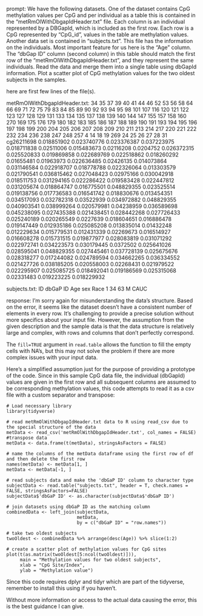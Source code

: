 prompt:
We have the following datasets. One of the dataset contains CpG methylation values per CpG and per individual as a table this is contained in the “metRmOlWithDbgapIdHeader.txt” file. Each column is an individual represented by a DBGapId, which is included as the first row. Each row is a CpG represented by "CpG_id", values in the table are methylation values. Another data set is contained in “subjects.txt”. This file has the information on the individuals. Most important feature for us here is the "Age" column. The "dbGap ID" column (second column) in this table should match the first row of the "metRmOlWithDbgapIdHeader.txt", and they represent the same individuals. Read the data and merge them into a single table using dbGapId information. Plot a scatter plot of CpG methylation values for the two oldest subjects in the samples.

here are first few lines of the file(s).

metRmOlWithDbgapIdHeader.txt:
	34	35	37	39	40	41	44	46	52	53	56	58	64	66	69	71	72	75	79	83	84	85	89	90	92	93	94	95	98	101	107	116	120	121	122	123	127	128	129	131	133	134	135	137	138	139	140	144	147	155	157	158	160	270	169	175	176	179	180	182	183	185	186	187	188	189	190	191	193	194	195	196	197	198	199	200	204	205	206	207	208	209	210	211	213	214	217	220	221	222	232	234	236	238	247	248	257	4	14	18	19	269	24	25	26	27	28	31
cg26211698	0.018851902	0.023740776	0.023376387	0.037223975	0.018711838	0.02511006	0.015483673	0.02116208	0.0204752	0.026372315	0.025520833	0.019869858	0.022689769	0.022518862	0.018260292	0.01655481	0.01963973	0.022636485	0.02426135	0.014073864	0.031146584	0.022918707	0.018778788	0.022326064	0.013303579	0.021790541	0.036815462	0.027048423	0.02975166	0.030042918	0.018511753	0.031294165	0.022286422	0.019583428	0.022447812	0.031205674	0.018864747	0.016775501	0.048829355	0.023525514	0.019138756	0.017736583	0.016541742	0.018830676	0.013454351	0.034517093	0.032782318	0.03522939	0.034972882	0.048829355	0.040903541	0.038999264	0.020579981	0.04238959	0.036589698	0.045238095	0.027435388	0.021438451	0.028442268	0.027726433	0.025240189	0.020265549	0.0227639	0.018604651	0.016886478	0.019147449	0.012935186	0.025085208	0.013835014	0.01432248	0.012229634	0.015779531	0.012431339	0.02269673	0.016514927	0.016608278	0.015731515	0.019877977	0.028083819	0.031071292	0.022972741	0.034223573	0.030179445	0.0372502	0.025641026	0.028595041	0.048829355	0.027445461	0.037728139	0.025675676	0.028318277	0.017244082	0.024789594	0.034662265	0.036334552	0.021427726	0.038185205	0.020558003	0.02268431	0.021979522	0.022295907	0.025085725	0.018492041	0.019186569	0.025315068	0.02331483	0.019223225	0.018229932


subjects.txt:
ID	dbGaP ID	Age	sex	Race
1	34	63	M	CAUC


response:
I'm sorry again for misunderstanding the data's structure. Based on the error, it seems like the dataset doesn't have a consistent number of elements in every row. It's challenging to provide a precise solution without more specifics about your input file. However, the assumption from the given description and the sample data is that the data structure is relatively large and complex, with rows and columns that don't perfectly correspond. 

The `fill=TRUE` argument in `read.table` allows the function to fill the empty cells with NA's, but this may not solve the problem if there are more complex issues with your input data.

Here's a simplified assumption just for the purpose of providing a prototype of the code. Since in this sample CpG data file, the individual (dbGapId) values are given in the first row and all subsequent columns are assumed to be corresponding methylation values, this code attempts to read it as a csv file with a custom separator and transpose:

```
# Load necessary library
library(tidyverse)

# read metRmOlWithDbgapIdHeader.txt data to R using read_csv due to the special structure of the data
metData <- read_csv('metRmOlWithDbgapIdHeader.txt', col_names = FALSE)
#transpose data
metData <- data.frame(t(metData), stringsAsFactors = FALSE)

# name the columns of the metData dataframe using the first row of df and then delete the first row
names(metData) <- metData[1, ]
metData <- metData[-1, ]

# read subjects data and make the 'dbGaP ID' column to character type
subjectData <- read.table("subjects.txt", header = T, check.names = FALSE, stringsAsFactors=FALSE)
subjectData$'dbGaP ID' <- as.character(subjectData$'dbGaP ID')

# join datasets using dbGaP ID as the matching column
combinedData <- left_join(subjectData, 
                          metData, 
                          by = c("dbGaP ID" = "row.names")) 

# take two oldest subjects
twoOldest <- combinedData %>% arrange(desc(Age)) %>% slice(1:2)

# create a scatter plot of methylation values for CpG sites
plot(t(as.matrix(twoOldest[5:ncol(twoOldest)])), 
     main = "Methylation values for two oldest subjects", 
     xlab = "CpG Site/Index", 
     ylab = "Methylation value")
```
Since this code requires dplyr and tidyr which are part of the tidyverse, remember to install this using  if you haven't.

Without more information or access to the actual data causing the error, this is the best guidance I can give.
